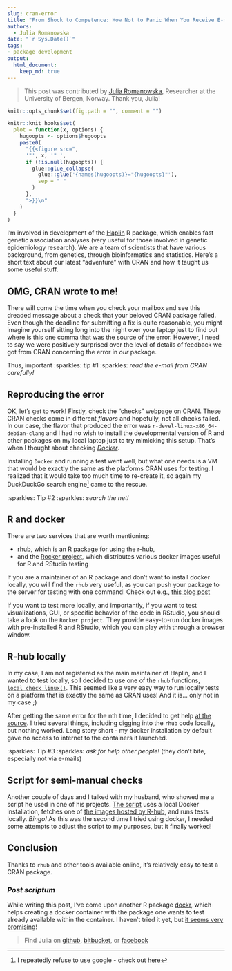 ```yaml
---
slug: cran-error
title: "From Shock to Competence: How Not to Panic When You Receive E-mail from CRAN about Failed Checks"
authors:
  - Julia Romanowska
date: "`r Sys.Date()`"
tags:
- package development
output: 
  html_document:
    keep_md: true
---
```


> This post was contributed by [Julia Romanowska](https://jrom.bitbucket.io/homepage/), Researcher at the University of Bergen, Norway. Thank you, Julia!

```r
knitr::opts_chunk$set(fig.path = "", comment = "")

knitr::knit_hooks$set(
  plot = function(x, options) {
    hugoopts <- options$hugoopts
    paste0(
      "{{<figure src=",
      '"', x, '" ',
      if (!is.null(hugoopts)) {
        glue::glue_collapse(
          glue::glue('{names(hugoopts)}="{hugoopts}"'),
          sep = " "
        )
      },
      ">}}\n"
    )
  }
)
```

<!--
  - how we got to know about it
  - raising an issue on bitbucket(?)
  - installing docker and checking the docs
  - searching for R and docker
  - found r-hub and rocker
  - running r-hub - problems
  - figure out where the problem is (docker images didn't have access to the net)
  - creating a script that runs everything manually, using the image provided by rhub
-->

I'm involved in development of the [Haplin](https://folk.uib.no/gjessing/genetics/software/haplin) R package, which enables fast genetic association analyses (very useful for those involved in genetic epidemiology research). We are a team of scientists that have various background, from genetics, through bioinformatics and statistics. Here's a short text about our latest "adventure" with CRAN and how it taught us some useful stuff.

## OMG, CRAN wrote to me!

There will come the time when you check your mailbox and see this dreaded message about a check that your beloved CRAN package failed. Even though the deadline for submitting a fix is quite reasonable, you might imagine yourself sitting long into the night over your laptop just to find out where is this one comma that was the source of the error. However, I need to say we were positively surprised over the level of details of feedback we got from CRAN concerning the error in _our_ package.

Thus, important :sparkles: tip \#1 :sparkles: *read the e-mail from CRAN carefully!*

## Reproducing the error

OK, let's get to work! Firstly, check the "checks" webpage on CRAN. These CRAN checks come in different _flavors_ and hopefully, not all checks failed. In our case, the flavor that produced the error was `r-devel-linux-x86_64-debian-clang` and I had no wish to install the developmental version of R and other packages on my local laptop just to try mimicking this setup. That's when I thought about checking [*Docker*](https://www.docker.com/).

Installing `Docker` and running a test went well, but what one needs is a VM that would be exactly the same as the platforms CRAN uses for testing. I realized that it would take too much time to re-create it, so again my DuckDuckGo search engine[^1] came to the rescue.

:sparkles: Tip \#2 :sparkles: *search the net!*

## R and docker

<!-- r-hub and rocker - which is good for what -->
There are two services that are worth mentioning:

- [rhub](https://r-hub.github.io/rhub/), which is an R package for using the r-hub,
- and the [Rocker project](https://www.rocker-project.org/), which distributes various docker images useful for R and RStudio testing

If you are a maintainer of an R package and don't want to install docker locally, you will find the `rhub` very useful, as you can push your package to the server for testing with one command! Check out e.g., [this blog post](https://blog.r-hub.io/2019/04/25/r-devel-linux-x86-64-debian-clang/)

If you want to test more locally, and importantly, if you want to test visualizations, GUI, or specific behavior of the code in RStudio, you should take a look on the `Rocker project`. They provide easy-to-run docker images with pre-installed R and RStudio, which you can play with through a browser window.

## R-hub locally

In my case, I am not registered as the main maintainer of Haplin, and I wanted to test locally, so I decided to use one of the `rhub` functions, [`local_check_linux()`](https://r-hub.github.io/rhub/reference/local_check_linux.html). This seemed like a very easy way to run locally tests on a platform that is exactly the same as CRAN uses! And it is... only not in my case ;)

After getting the same error for the nth time, I decided to get help [at the source](https://github.com/r-hub/rhub/issues/322). I tried several things, including digging into the `rhub` code locally, but nothing worked. Long story short - my docker installation by default gave no access to internet to the containers it launched.

:sparkles: Tip \#3 :sparkles: *ask for help other people!* (they don't bite, especially not via e-mails)

## Script for semi-manual checks

Another couple of days and I talked with my husband, who showed me a script he used in one of his projects. [The script](https://bitbucket.org/Grantlab/bio3d/src/master/ver_devel/util/run_dockercheck.sh) uses a local Docker installation, fetches one of [the images hosted by R-hub](https://github.com/r-hub/rhub-linux-builders#rhub-linux-builders), and runs tests locally. *Bingo!* As this was the second time I tried using docker, I needed some attempts to adjust the script to my purposes, but it finally worked!

## Conclusion

Thanks to `rhub` and other tools available online, it's relatively easy to test a CRAN package.


### _Post scriptum_

While writing this post, I've come upon another R package [dockr](https://cran.r-project.org/package=dockr), which helps creating a docker container with the package one wants to test already available within the container. I haven't tried it yet, but [it seems very promising](http://smaakage85.netlify.com/2019/12/21/dockr-easy-containerization-for-r/)!


> Find Julia on [github](https://github.com/jromanowska), [bitbucket](https://bitbucket.org/jrom/profile/repositories), or [facebook](https://www.facebook.com/julia.romanowska.733)


[^1]: I repeatedly refuse to use google - check out [here](https://spreadprivacy.com/how-to-remove-google/)

